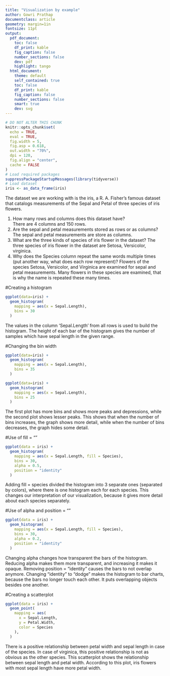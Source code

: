 ```yaml
---
title: "Visualization by example"
author: Gowri Prathap
documentclass: article
geometry: margin=1in
fontsize: 11pt
output:
  pdf_document:
    toc: false
    df_print: kable
    fig_caption: false
    number_sections: false
    dev: pdf
    highlight: tango
  html_document:
    theme: default
    self_contained: true
    toc: false
    df_print: kable
    fig_caption: false
    number_sections: false
    smart: true
    dev: svg
---
```


```r
# DO NOT ALTER THIS CHUNK
knitr::opts_chunk$set(
  echo = TRUE,
  eval = TRUE,
  fig.width = 5,
  fig.asp = 0.618,
  out.width = "70%",
  dpi = 120,
  fig.align = "center",
  cache = FALSE
)
# Load required packages
suppressPackageStartupMessages(library(tidyverse))
# Load dataset
iris <- as_data_frame(iris)
```

The dataset we are working with is the iris, a R. A. Fisher’s famous dataset that catalogs measurements of the Sepal and Petal of three species of iris flowers.

1. How many rows and columns does this dataset have?	
   There are 4 columns and 150 rows.
2. Are the sepal and petal measurements stored as rows or as columns?
   The sepal and petal measurements are store as columns.
3. What are the three kinds of species of iris flower in the dataset?
   The three species of iris flower in the dataset are Setosa, Versicolor,       virginica.
4. Why does the Species column repeat the same words multiple times (put another way, what does each row represent)?
   Flowers of the species Setosa, Versicolor, and Virginica are examined for     sepal and petal measurements. Many flowers in these species are examined,     that is why the name is repeated these many times.
   
#Creating a histogram

```r
ggplot(data=iris) +
  geom_histogram(
    mapping = aes(x = Sepal.Length),
    bins = 30
  )
```

The values in the column 'Sepal.Length' from all rows is used to build the histogram. The height of each bar of the histogram gives the number of samples which have sepal length in the given range.


#Changing the bin width

```r
ggplot(data=iris) +
  geom_histogram(
    mapping = aes(x = Sepal.Length),
    bins = 35
  )
```

```r
ggplot(data=iris) +
  geom_histogram(
    mapping = aes(x = Sepal.Length),
    bins = 25
  )
```

The first plot has more bins and shows more peaks and depressions, while the second plot shows lesser peaks. This shows that when the number of bins increases, the graph shows more detail, while when the number of bins decreases, the graph hides some detail.

#Use of fill = ""

```r
ggplot(data = iris) +
  geom_histogram(
    mapping = aes(x = Sepal.Length, fill = Species),
    bins = 30,
    alpha = 0.5,
    position = "identity"
  )
```

Adding fill = species divided the histogram into 3 separate ones (separated by colors), where there is one histogram each for each species. This changes our interpretation of our visualization, because it gives more detail about each species separately.

#Use of alpha and position = ""

```r
ggplot(data = iris) +
  geom_histogram(
    mapping = aes(x = Sepal.Length, fill = Species),
    bins = 30,
    alpha = 0.2,
    position = "identity"
  )
```

Changing alpha changes how transparent the bars of the histogram. Reducing alpha makes them more transparent, and increasing it makes it opaque. Removing position = "identity" causes the bars to not overlap anymore.
Changing "identity" to "dodge" makes the histogram to bar charts, because the bars no longer touch each other. It puts overlapping objects besides one another. 

#Creating a scatterplot

```r
ggplot(data = iris) +
  geom_point(
    mapping = aes(
      x = Sepal.Length,
      y = Petal.Width,
      color = Species
    ),
  )
```

There is a positive relationship between petal width and sepal length in case of the species. In case of virginica, this positive relationship is not as obvious as the other species. This scatterplot shows the relationship between sepal length and petal width. According to this plot, iris flowers with most sepal length have more petal width.
